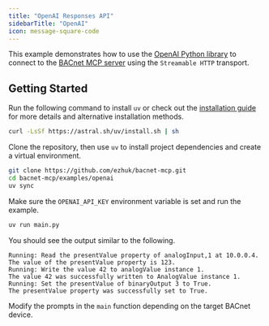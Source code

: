 ```yaml
---
title: "OpenAI Responses API"
sidebarTitle: "OpenAI"
icon: message-square-code
---
```


This example demonstrates how to use the [OpenAI Python library](https://github.com/openai/openai-python) to connect to the [BACnet MCP server](https://github.com/ezhuk/bacnet-mcp) using the `Streamable HTTP` transport.

## Getting Started

Run the following command to install `uv` or check out the [installation guide](https://docs.astral.sh/uv/getting-started/installation/) for more details and alternative installation methods.

```bash
curl -LsSf https://astral.sh/uv/install.sh | sh
```

Clone the repository, then use `uv` to install project dependencies and create a virtual environment.

```bash
git clone https://github.com/ezhuk/bacnet-mcp.git
cd bacnet-mcp/examples/openai
uv sync
```

Make sure the `OPENAI_API_KEY` environment variable is set and run the example.

```bash
uv run main.py
```

You should see the output similar to the following.

```text
Running: Read the presentValue property of analogInput,1 at 10.0.0.4.
The value of the presentValue property is 123.
Running: Write the value 42 to analogValue instance 1.
The value 42 was successfully written to AnalogValue instance 1.
Running: Set the presentValue of binaryOutput 3 to True.
The presentValue property was successfully set to True.
```

Modify the prompts in the `main` function depending on the target BACnet device.
